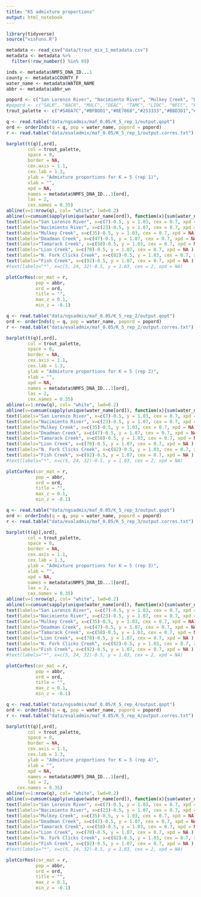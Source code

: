 ```yaml
---
title: "K5 admixture proportions"
output: html_notebook
---
```


```r
library(tidyverse)
source("visFuns.R")
```


```r
metadata <- read_csv("data/trout_mix_1_metadata.csv")
metadata <- metadata %>% 
  filter(!row_number() %in% 89)
```

```r
inds <- metadata$NMFS_DNA_ID...1
county <- metadata$COUNTY_F
water_name <- metadata$WATER_NAME
abbr <- metadata$abbr_wn

popord <- c("San Lorenzo River", "Nacimiento River", "Mulkey Creek", "Deadman Creek", "Tamarack Creek", "Lion Creek", "North Fork Clicks Creek", "Fish Creek")
#popord <- c("SALR", "NACR", "MULC", "DEAC", "TAMC", "LIOC", "NFCC", "FISC")
trout_palette <- c("#546A7C","#BFBDD1","#8E7068","#253333","#BBD3D1","#F4AD8B","#D3928C","#6D7046","#7794A1")
```



```r
q <- read.table("data/ngsadmix/maf_0.05/K_5_rep_1/output.qopt")
ord <- orderInds(q = q, pop = water_name, popord = popord)
r <- read.table("data/evaladmix/maf_0.05/K_5_rep_1/output.corres.txt")

barplot(t(q)[,ord], 
        col = trout_palette,
        space = 0,
        border = NA,
        cex.axis = 1.1,
        cex.lab = 1.3,
        ylab = "Admixture proportions for K = 5 (rep 1)",
        xlab = "",
        xpd = NA,
        names = metadata$NMFS_DNA_ID...1[ord],
        las = 2,
        cex.names = 0.35)
abline(v=1:nrow(q), col= "white", lwd=0.2)
abline(v=cumsum(sapply(unique(water_name[ord]), function(x){sum(water_name[ord]==x)})), col = 1, lwd = 1.2)
text(labels="San Lorenzo River", x=c(7)-0.5, y = 1.03, cex = 0.7, xpd = NA)
text(labels="Nacimiento River", x=c(23)-0.5, y = 1.07, cex = 0.7, xpd = NA)
text(labels="Mulkey Creek", x=c(35)-0.5, y = 1.03, cex = 0.7, xpd = NA)
text(labels="Deadman Creek", x=c(47)-0.5, y = 1.07, cex = 0.7, xpd = NA)
text(labels="Tamarack Creek", x=c(58)-0.5, y = 1.03, cex = 0.7, xpd = NA )
text(labels="Lion Creek", x=c(70)-0.5, y = 1.07, cex = 0.7, xpd = NA )
text(labels="N. Fork Clicks Creek", x=c(82)-0.5, y = 1.03, cex = 0.7, xpd = NA )
text(labels="Fish Creek", x=c(92)-0.5, y = 1.07, cex = 0.7, xpd = NA )
#text(labels="*", x=c(5, 24, 32)-0.5, y = 1.03, cex = 2, xpd = NA)

plotCorRes(cor_mat = r, 
           pop = abbr, 
           ord = ord, 
           title = "", 
           max_z = 0.1, 
           min_z = -0.1)
```



```r
q <- read.table("data/ngsadmix/maf_0.05/K_5_rep_2/output.qopt")
ord <- orderInds(q = q, pop = water_name, popord = popord)
r <- read.table("data/evaladmix/maf_0.05/K_5_rep_2/output.corres.txt")

barplot(t(q)[,ord], 
        col = trout_palette,
        space = 0,
        border = NA,
        cex.axis = 1.1,
        cex.lab = 1.3,
        ylab = "Admixture proportions for K = 5 (rep 2)",
        xlab = "",
        xpd = NA,
        names = metadata$NMFS_DNA_ID...1[ord],
        las = 2,
        cex.names = 0.35)
abline(v=1:nrow(q), col= "white", lwd=0.2)
abline(v=cumsum(sapply(unique(water_name[ord]), function(x){sum(water_name[ord]==x)})), col = 1, lwd = 1.2)
text(labels="San Lorenzo River", x=c(7)-0.5, y = 1.03, cex = 0.7, xpd = NA)
text(labels="Nacimiento River", x=c(23)-0.5, y = 1.07, cex = 0.7, xpd = NA)
text(labels="Mulkey Creek", x=c(35)-0.5, y = 1.03, cex = 0.7, xpd = NA)
text(labels="Deadman Creek", x=c(47)-0.5, y = 1.07, cex = 0.7, xpd = NA)
text(labels="Tamarack Creek", x=c(58)-0.5, y = 1.03, cex = 0.7, xpd = NA )
text(labels="Lion Creek", x=c(70)-0.5, y = 1.07, cex = 0.7, xpd = NA )
text(labels="N. Fork Clicks Creek", x=c(82)-0.5, y = 1.03, cex = 0.7, xpd = NA )
text(labels="Fish Creek", x=c(92)-0.5, y = 1.07, cex = 0.7, xpd = NA )
#text(labels="*", x=c(5, 24, 32)-0.5, y = 1.03, cex = 2, xpd = NA)

plotCorRes(cor_mat = r, 
           pop = abbr, 
           ord = ord, 
           title = "", 
           max_z = 0.1, 
           min_z = -0.1)
```


```r
q <- read.table("data/ngsadmix/maf_0.05/K_5_rep_3/output.qopt")
ord <- orderInds(q = q, pop = water_name, popord = popord)
r <- read.table("data/evaladmix/maf_0.05/K_5_rep_3/output.corres.txt")

barplot(t(q)[,ord], 
        col = trout_palette,
        space = 0,
        border = NA,
        cex.axis = 1.1,
        cex.lab = 1.3,
        ylab = "Admixture proportions for K = 5 (rep 3)",
        xlab = "",
        xpd = NA,
        names = metadata$NMFS_DNA_ID...1[ord],
        las = 2,
        cex.names = 0.35)
abline(v=1:nrow(q), col= "white", lwd=0.2)
abline(v=cumsum(sapply(unique(water_name[ord]), function(x){sum(water_name[ord]==x)})), col = 1, lwd = 1.2)
text(labels="San Lorenzo River", x=c(7)-0.5, y = 1.03, cex = 0.7, xpd = NA)
text(labels="Nacimiento River", x=c(23)-0.5, y = 1.07, cex = 0.7, xpd = NA)
text(labels="Mulkey Creek", x=c(35)-0.5, y = 1.03, cex = 0.7, xpd = NA)
text(labels="Deadman Creek", x=c(47)-0.5, y = 1.07, cex = 0.7, xpd = NA)
text(labels="Tamarack Creek", x=c(58)-0.5, y = 1.03, cex = 0.7, xpd = NA )
text(labels="Lion Creek", x=c(70)-0.5, y = 1.07, cex = 0.7, xpd = NA )
text(labels="N. Fork Clicks Creek", x=c(82)-0.5, y = 1.03, cex = 0.7, xpd = NA )
text(labels="Fish Creek", x=c(92)-0.5, y = 1.07, cex = 0.7, xpd = NA )
#text(labels="*", x=c(5, 24, 32)-0.5, y = 1.03, cex = 2, xpd = NA)

plotCorRes(cor_mat = r, 
           pop = abbr, 
           ord = ord, 
           title = "", 
           max_z = 0.1, 
           min_z = -0.1)
```

```r
q <- read.table("data/ngsadmix/maf_0.05/K_5_rep_4/output.qopt")
ord <- orderInds(q = q, pop = water_name, popord = popord)
r <- read.table("data/evaladmix/maf_0.05/K_5_rep_4/output.corres.txt")

barplot(t(q)[,ord], 
        col = trout_palette,
        space = 0,
        border = NA,
        cex.axis = 1.1,
        cex.lab = 1.3,
        ylab = "Admixture proportions for K = 5 (rep 4)",
        xlab = "",
        xpd = NA,
        names = metadata$NMFS_DNA_ID...1[ord],
        las = 2,
    cex.names = 0.35)
abline(v=1:nrow(q), col= "white", lwd=0.2)
abline(v=cumsum(sapply(unique(water_name[ord]), function(x){sum(water_name[ord]==x)})), col = 1, lwd = 1.2)
text(labels="San Lorenzo River", x=c(7)-0.5, y = 1.03, cex = 0.7, xpd = NA)
text(labels="Nacimiento River", x=c(23)-0.5, y = 1.07, cex = 0.7, xpd = NA)
text(labels="Mulkey Creek", x=c(35)-0.5, y = 1.03, cex = 0.7, xpd = NA)
text(labels="Deadman Creek", x=c(47)-0.5, y = 1.07, cex = 0.7, xpd = NA)
text(labels="Tamarack Creek", x=c(58)-0.5, y = 1.03, cex = 0.7, xpd = NA )
text(labels="Lion Creek", x=c(70)-0.5, y = 1.07, cex = 0.7, xpd = NA )
text(labels="N. Fork Clicks Creek", x=c(82)-0.5, y = 1.03, cex = 0.7, xpd = NA )
text(labels="Fish Creek", x=c(92)-0.5, y = 1.07, cex = 0.7, xpd = NA )
#text(labels="*", x=c(5, 24, 32)-0.5, y = 1.03, cex = 2, xpd = NA)

plotCorRes(cor_mat = r, 
           pop = abbr, 
           ord = ord, 
           title = "", 
           max_z = 0.1, 
           min_z = -0.1)
```


